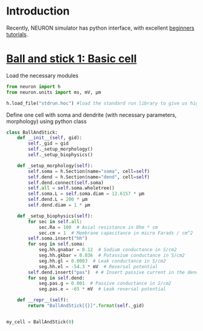 # Introduction

Recently, NEURON simulator has python interface, with excellent [beginners tutorials](https://nrn.readthedocs.io/en/8.2.6/tutorials/index.html).

# [**Ball and stick 1: Basic cell**](https://nrn.readthedocs.io/en/8.2.6/tutorials/ball-and-stick-1.html)

Load the necessary modules

```python

from neuron import h
from neuron.units import ms, mV, µm 

h.load_file("stdrun.hoc") #load the standard run library to give us high-level simulation control functions (e.g. running a simulation for a given period of time):
```

Define one cell with soma and dendrite (with necessary parameters, morphology) using python class

```python

class BallAndStick:
    def __init__(self, gid):
        self._gid = gid
        self._setup_morphology()
        self._setup_biophysics()

    def _setup_morphology(self):
        self.soma = h.Section(name="soma", cell=self)
        self.dend = h.Section(name="dend", cell=self)
        self.dend.connect(self.soma)
        self.all = self.soma.wholetree()
        self.soma.L = self.soma.diam = 12.6157 * µm
        self.dend.L = 200 * µm
        self.dend.diam = 1 * µm

    def _setup_biophysics(self):
        for sec in self.all:
            sec.Ra = 100  # Axial resistance in Ohm * cm
            sec.cm = 1  # Membrane capacitance in micro Farads / cm^2
        self.soma.insert("hh")
        for seg in self.soma:
            seg.hh.gnabar = 0.12  # Sodium conductance in S/cm2
            seg.hh.gkbar = 0.036  # Potassium conductance in S/cm2
            seg.hh.gl = 0.0003  # Leak conductance in S/cm2
            seg.hh.el = -54.3 * mV  # Reversal potential 
        self.dend.insert("pas")  # # Insert passive current in the dendrite  
        for seg in self.dend:   
            seg.pas.g = 0.001  # Passive conductance in S/cm2        
            seg.pas.e = -65 * mV  # Leak reversal potential             

    def __repr__(self):
        return "BallAndStick[{}]".format(self._gid)


my_cell = BallAndStick(0)
```

```python



```
